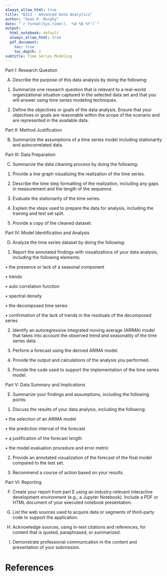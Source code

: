 ```yaml
---
always_allow_html: true
title: "D213 - Advanced Data Analytics"
author: "Sean P. Murphy"
date: "`r format(Sys.time(), '%d %B %Y')`"
output:
  html_notebook: default
  always_allow_html: true
  pdf_document:
    toc: true
    toc_depth: 2
subtitle: Time Series Modeling
---
```




Part I:  Research Question

A.  Describe the purpose of this data analysis by doing the following:

1.  Summarize one research question that is relevant to a real-world organizational situation captured in the selected data set and that you will answer using time series modeling techniques.

2.  Define the objectives or goals of the data analysis. Ensure that your objectives or goals are reasonable within the scope of the scenario and are represented in the available data.

Part II:  Method Justification

B.  Summarize the assumptions of a time series model including stationarity and autocorrelated data.

Part III:  Data Preparation

C.  Summarize the data cleaning process by doing the following:

1.  Provide a line graph visualizing the realization of the time series.

2.  Describe the time step formatting of the realization, including any gaps in measurement and the length of the sequence.

3.  Evaluate the stationarity of the time series.

4.  Explain the steps used to prepare the data for analysis, including the training and test set split.

5.  Provide a copy of the cleaned dataset.

Part IV:  Model Identification and Analysis

D.  Analyze the time series dataset by doing the following:

1.  Report the annotated findings with visualizations of your data analysis, including the following elements:

•   the presence or lack of a seasonal component

•   trends

•   auto correlation function

•   spectral density

•   the decomposed time series

•   confirmation of the lack of trends in the residuals of the decomposed series

2.  Identify an autoregressive integrated moving average (ARIMA) model that takes into account the observed trend and seasonality of the time series data.

3.  Perform a forecast using the derived ARIMA model.

4.  Provide the output and calculations of the analysis you performed.

5.  Provide the code used to support the implementation of the time series model.

Part V:  Data Summary and Implications

E.  Summarize your findings and assumptions, including the following points:

1.  Discuss the results of your data analysis, including the following:

•   the selection of an ARIMA model

•   the prediction interval of the forecast

•   a justification of the forecast length

•   the model evaluation procedure and error metric

2.  Provide an annotated visualization of the forecast of the final model compared to the test set.

3.  Recommend a course of action based on your results.

Part VI:  Reporting

F.  Create your report from part E using an industry-relevant interactive development environment (e.g., a Jupyter Notebook). Include a PDF or HTML document of your executed notebook presentation.

G.  List the web sources used to acquire data or segments of third-party code to support the application.

H.  Acknowledge sources, using in-text citations and references, for content that is quoted, paraphrased, or summarized.

I.  Demonstrate professional communication in the content and presentation of your submission.


# References